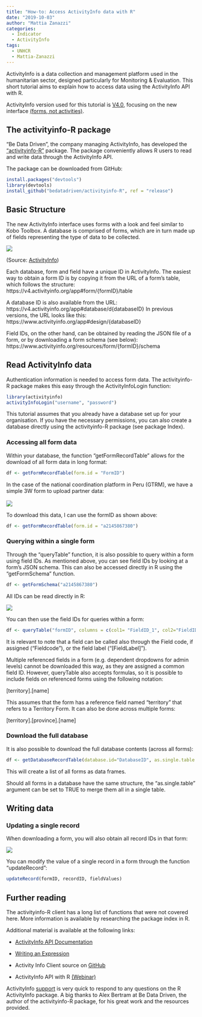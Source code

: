 ```yaml
---
title: "How-to: Access ActivityInfo data with R"
date: "2019-10-03"
author: "Mattia Zanazzi"
categories:
  - Indicator
  - ActivityInfo
tags:
  - UNHCR
  - Mattia-Zanazzi
---
```


ActivityInfo is a data collection and management platform used in the humanitarian sector, designed particularly for Monitoring & Evaluation. This short tutorial aims to explain how to access data using the ActivityInfo API with R.
<!--MORE-->

ActivityInfo version used for this tutorial is [V4.0](https://v4.activityinfo.org/), focusing on the new interface [(forms, not activities)](http://help.activityinfo.org/m/quick_start_database_design/l/852495-classic-vs-new-interfaces).


## The activityinfo-R package

"Be Data Driven", the company managing ActivityInfo, has developed the ["activityinfo-R"](https://github.com/bedatadriven/activityinfo-R) package. The package conveniently allows R users to read and write data through the ActivityInfo API.

The package can be downloaded from GitHub:

```r

install.packages("devtools")
library(devtools)
install_github("bedatadriven/activityinfo-R", ref = "release")

```



## Basic Structure

The new ActivityInfo interface uses forms with a look and feel similar to Kobo Toolbox. A database is comprised of forms, which are in turn made up of fields representing the type of data to be collected.

![](database.png) 

(Source: [ActivityInfo](http://help.activityinfo.org/m/quick_start_database_design/l/868870-databases))

Each database, form and field have a unique ID in ActivityInfo. The easiest way to obtain a form ID is by copying it from the URL of a form's table, which follows the structure: 
https://v4.activityinfo.org/app#form/{formID}/table

A database ID is also available from the URL:
https://v4.activityinfo.org/app#database/d{databaseID}
In previous versions, the URL looks like this:
https://www.activityinfo.org/app#design/{databaseID}

Field IDs, on the other hand, can be obtained by reading the JSON file of a form, or by downloading a form schema (see below): 
https://www.activityinfo.org/resources/form/{formID}/schema



## Read ActivityInfo data

Authentication information is needed to access form data. The activityinfo-R package makes this easy through the ActivityInfoLogin function:

```r
library(activityinfo)
activityInfoLogin("username", "password")


```

This tutorial assumes that you already have a database set up for your organisation. If you have the necessary permissions, you can also create a database directly using the activityinfo-R package (see package Index).

### Accessing all form data
Within your database, the function "getFormRecordTable" allows for the download of all form data in long format:

```r

df <- getFormRecordTable(form.id = "FormID")

```


In the case of the national coordination platform in Peru (GTRM), we have a simple 3W form to upload partner data:
<br>
<br>
![](AI_Peru_2.png) 


To download this data, I can use the formID as shown above:

```r

df <- getFormRecordTable(form.id = "a2145867380")

```


### Querying within a single form
Through the "queryTable" function, it is also possible to query within a form using field IDs. As mentioned above, you can see field IDs by looking at a form's JSON schema. This can also be accessed directly in R using the "getFormSchema" function.


```r

df <- getFormSchema("a2145867380")

```

All IDs can be read directly in R:

![](AI_Peru_4.png) 

You can then use the field IDs for queries within a form:

```r

df <- queryTable("formID", columns = c(col1= "FieldID_1", col2="FieldID_2", ...))

```

It is relevant to note that a field can be called also through the Field code, if assigned ("Fieldcode"), or the field label ("[FieldLabel]").

Multiple referenced fields in a form (e.g. dependent dropdowns for admin levels) cannot be downloaded this way, as they are assigned a common field ID. However, queryTable also accepts formulas, so it is possible to include fields on referenced forms using the following notation:

[territory].[name]

This assumes that the form has a reference field named "territory" that refers to a Territory Form. It can also be done across multiple forms:

[territory].[province].[name]



### Download the full database
It is also possible to download the full database contents (across all forms):

```r

df <- getDatabaseRecordTable(database.id="DatabaseID", as.single.table = FALSE )

```

This will create a list of all forms as data frames.

Should all forms in a database have the same structure, the "as.single.table" argument can be set to TRUE to merge them all in a single table.

## Writing data

### Updating a single record
When downloading a form, you will also obtain all record IDs in that form:

![](AI_Peru_3.png) 

You can modify the value of a single record in a form through the function "updateRecord":

```r

updateRecord(formID, recordID, fieldValues)

```



## Further reading
The activityinfo-R client has a long list of functions that were not covered here. More information is available by researching the package index in R. 

Additional material is available at the following links:

* [ActivityInfo API Documentation](https://www.activityinfo.org/apidocs/index.html)

* [Writing an Expression](http://help.activityinfo.org/m/75865/l/1052332-writing-an-expression)

* Activity Info Client source on [GitHub](https://github.com/bedatadriven/activityinfo-R)

* ActivityInfo API with R [(Webinar)](https://www.gotostage.com/channel/38037f33c0b74793a97a2b8061528f95/recording/fb4d53c6b18a433ba949baf7231577a0/watch?source=CHANNEL)

ActivityInfo [support](<mailto:support@activityinfo.org>) is very quick to respond to any questions on the R ActivityInfo package. A big thanks to Alex Bertram at Be Data Driven, the author of the activityinfo-R package, for his great work and the resources provided.

